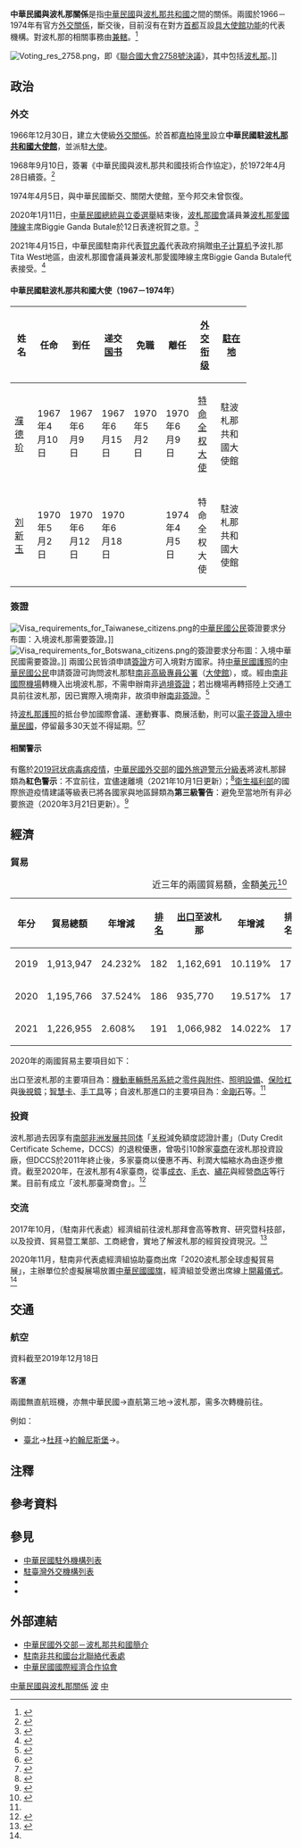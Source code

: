{{noteTA
|G1=Medicine
|1=zh-hans:台; zh-hant:臺;
|2=zh-hans:约翰内斯堡; zh-hant:約翰內斯堡; zh-tw:約翰尼斯堡;
|3=zh-hans:哈博罗内; zh-hant:嘉柏隆里;
|4=zh-hans:悬架系统; zh-hant:懸掛系統; zh-tw:懸吊系統;
|5=zh-hans:保险杠; zh-hant:泵把; zh-tw:保險桿;
|6=zh-hans:智能卡; zh-hant:智能卡; zh-tw:智慧卡;
|7=zh-hans:电脑; zh-hant:電腦; zh-cn:电子计算机;
}}

{{not|中國－博茨瓦納關係}}
{{Dablink|關於中華民國與「波」字國家（臺灣譯名）的外交關係，詳見'''[[中波關係|中波關係 (消歧義)]]'''。}}

{{Infobox Bilateral relations|中華民國與波札那|ROC|BWA|filetype=png}}

'''中華民國與波札那關係'''是指[[中華民國|中華民國]]與[[波札那共和國|波札那共和國]]之間的關係。兩國於1966－1974年有官方[[外交#外交上的承認|外交關係]]，斷交後，目前沒有在對方[[首都|首都]]互設[[實質大使館|具大使館功能]]的代表機構。對波札那的相關事務由'''{{link-en|駐南非共和國台北聯絡代表處|Taipei Liaison Office in the Republic of South Africa}}'''[[兼轄|兼轄]]。<ref>{{Cite web |url = https://www.boca.gov.tw/sp-foof-countrycp-03-161-2cd9a-03-1.html |title = 駐館位置及聯絡方式 |publisher = [[中華民國外交部|中華民國外交部]] [[外交部領事事務局|領事事務局]] |access-date = 2017-12-22 |archive-date = 2020-11-05 |archive-url = https://web.archive.org/web/20201105170616/https://www.boca.gov.tw/sp-foof-countrycp-03-161-2cd9a-03-1.html }}</ref>

[[File:Voting_res_2758.png|thumb]]，即《[[聯合國大會2758號決議|聯合國大會2758號決議]]》，其中包括[[波札那|波札那]]。]]

==政治==
===外交===
{{see also|中華民國外交|{{link-en|波札那外交|Foreign relations of Botswana}}}}
1966年12月30日，建立大使級[[外交#外交上的承認|外交關係]]。於首都[[嘉柏隆里|嘉柏隆里]]設立'''中華民國駐[[波札那共和國|波札那共和國]][[外交代表機構#大使馆|大使館]]'''，並派駐[[特命全權大使|大使]]。

1968年9月10日，簽署《中華民國與波札那共和國技術合作協定》，於1972年4月28日續簽。<ref>{{Cite web |url = https://no06.mofa.gov.tw/mofatreatys/Result.aspx?tysubject_c=&tysubject_e=&tysubject_o=&tycountry_c=%e6%b3%a2%e6%9c%ad%e9%82%a3&tycountry_e=%e6%b3%a2%e6%9c%ad%e9%82%a3&tyeffectivedate=&tyeffectivedateE=&tysigneddate=&tysigneddateE=&start=Y&tykeyword=&Order=Signing&tyclass= |title = 條約協定查詢系統 |publisher = 中華民國外交部 |access-date = 2021-03-14 |archive-date = 2022-04-25 |archive-url = https://web.archive.org/web/20220425025633/https://no06.mofa.gov.tw/mofatreatys/Result.aspx?tysubject_c=&tysubject_e=&tysubject_o=&tycountry_c=%e6%b3%a2%e6%9c%ad%e9%82%a3&tycountry_e=%e6%b3%a2%e6%9c%ad%e9%82%a3&tyeffectivedate=&tyeffectivedateE=&tysigneddate=&tysigneddateE=&start=Y&tykeyword=&Order=Signing&tyclass= }}</ref>

1974年4月5日，與中華民國斷交、關閉大使館，至今邦交未曾恢復。

2020年1月11日，[[2020年中華民國總統副總統及立法委員選舉|中華民國總統與立委選舉]]結束後，[[博茨瓦纳议会|波札那國會]]議員兼[[波札那愛國陣線|波札那愛國陣線]]主席Biggie Ganda Butale於12日表達祝賀之意。<ref>{{Cite web |url = https://www.mofa.gov.tw/Upload/RelFile/662/170674/a7477f4f-81fc-49c9-8939-2b79c375ba58.pdf |date = 2020年1月13日 |title = 全球政要致賀蔡總統連任及我順利完成總統、立法院選舉新增名單 |publisher = 中華民國外交部 |accessdate = 2020年1月14日 |archive-date = 2020年10月2日 |archive-url = https://web.archive.org/web/20201002063553/https://www.mofa.gov.tw/Upload/RelFile/662/170674/a7477f4f-81fc-49c9-8939-2b79c375ba58.pdf |dead-url = no }}</ref>

2021年4月15日，中華民國駐南非代表[[賀忠義|賀忠義]]代表政府捐贈[[电子计算机|电子计算机]]予波扎那Tita West地區，由波札那國會議員兼波札那愛國陣線主席Biggie Ganda Butale代表接受。<ref>{{Cite web |url = https://www.roc-taiwan.org/za/post/5998.html |date = 2021年4月20日 |title = 賀代表忠義代表政府捐贈波扎那Tita West地區電腦 |publisher = 中華民國駐外單位聯合網站 |access-date = 2022年2月8日 |archive-date = 2022年2月8日 |archive-url = https://web.archive.org/web/20220208081825/https://www.roc-taiwan.org/za/post/5998.html }}</ref>

====中華民國駐波札那共和國大使（1967－1974年）====
<!-- 參考自中國駐波札那大使列表條目 -->
{| class="wikitable" 
|- 
! width=10%  |姓名
! width=10%  |任命
! width=10%  |到任
! width=10%  |递交[[国书|国书]]
! width=10%  |免職
! width=10%  |離任
! width=10%  |[[外交官|外交衔级]]
! width=14%  colspan="2" | [[外交代表機構|駐在地]]
|-
| [[濮德玠|濮德玠]]
| 1967年4月10日
| 1967年6月9日
| 1967年6月15日
| 1970年5月2日
| 1970年6月9日
| [[特命全权大使|特命全权大使]]
| 駐波札那共和國大使館
|-
| [[刘新玉|刘新玉]]
| 1970年5月2日
| 1970年6月12日
| 1970年6月18日
| 
| 1974年4月5日
| 特命全权大使
| 駐波札那共和國大使館
|}

===簽證===
[[File:Visa_requirements_for_Taiwanese_citizens.png|thumb]]的[[中華民國國民|中華民國公民]]簽證要求分布圖：入境波札那需要簽證。]]
[[File:Visa_requirements_for_Botswana_citizens.png|thumb]]的{{link-en|波札那人口|Demographics of Botswana|波札那公民}}簽證要求分布圖：入境中華民國需要簽證。]]
{{see also|中華民國簽證政策|中華民國公民簽證要求}}
{{see also|波札那簽證政策|波札那公民簽證要求}}
兩國公民皆須申請[[簽證|簽證]]方可入境對方國家。持[[中華民國護照|中華民國護照]]的[[中華民國國民|中華民國公民]]申請簽證可詢問波札那駐[[南非|南非]][[高級專員|高級專員公署]]（[[外交代表機構#大使馆|大使館]]），或{{link-en|波札那駐外機構列表|List of diplomatic missions of Botswana|波札那駐外館處}}。經由[[南非機場列表|南非國際機場]]轉機入出境波札那，不需申辦南非[[過境簽證|過境簽證]]；若出機場再轉搭陸上交通工具前往波札那，因已實際入境南非，故須申辦[[南非簽證政策|南非簽證]]。<ref>{{Cite web |url = https://www.boca.gov.tw/sp-foof-countrycp-03-161-2cd9a-02-1.html |title = 簽證及入境須知 |publisher = 外交部領事事務局 |access-date = 2017-12-22 |archive-date = 2020-11-05 |archive-url = https://web.archive.org/web/20201105210015/https://www.boca.gov.tw/sp-foof-countrycp-03-161-2cd9a-02-1.html }}</ref>

持[[波札那護照|波札那護照]]的{{link-en|波札那人口|Demographics of Botswana|波札那公民}}抵台參加國際會議、運動賽事、商展活動，則可以[[中華民國簽證政策#电子签证|電子簽證入境中華民國]]，停留最多30天並不得延期。<ref>{{Cite web |url = https://www.boca.gov.tw/cp-228-4488-8208a-1.html |title = 誰具備申請電子簽證的資格? |publisher = 外交部領事事務局 |access-date = 2018-12-15 |archive-date = 2018-12-09 |archive-url = https://web.archive.org/web/20181209124657/https://www.boca.gov.tw/cp-228-4488-8208a-1.html }}</ref><ref>{{Cite web|url = https://www.boca.gov.tw/cp-215-643-5e740-1.html|title = 我的電子簽證效期多久？|publisher = 外交部領事事務局|access-date = 2018-03-30|archive-date = 2018-03-27|archive-url = https://web.archive.org/web/20180327023606/https://www.boca.gov.tw/cp-215-643-5e740-1.html}}</ref>

====相關警示====
有鑑於[[2019冠状病毒病疫情|2019冠状病毒病疫情]]，[[中華民國外交部|中華民國外交部]]的[[國外旅遊警示分級表|國外旅遊警示分級表]]將波札那歸類為'''紅色警示'''：不宜前往，宜儘速離境（2021年10月1日更新）；<ref>{{Cite web |url = https://www.boca.gov.tw/sp-trwa-list-1.html |title = 國外旅遊警示分級表 |publisher = 外交部領事事務局 |access-date = 2022-01-30 |archive-date = 2020-02-08 |archive-url = https://web.archive.org/web/20200208022958/https://www.boca.gov.tw/sp-trwa-list-1.html }}</ref>[[中華民國衛生福利部|衛生福利部]]的國際旅遊疫情建議等級表已將各國家與地區歸類為'''第三級警告'''：避免至當地所有非必要旅遊（2020年3月21日更新）。<ref>{{Cite web |url = https://www.cdc.gov.tw/CountryEpidLevel/GetPrescription/623?uacid=429 |title = 國際旅遊疫情建議等級 |publisher = [[中華民國衛生福利部|中華民國衛生福利部]]}}</ref>

==經濟==
{{see also|臺灣經濟|波札那經濟}}
===貿易===
{|class=wikitable
|+近三年的兩國貿易額，金額[[美元|美元]]<ref>{{Cite web |url = https://cuswebo.trade.gov.tw/ |title = 中華民國進出口貿易統計 |publisher = [[中華民國經濟部|中華民國經濟部]] [[經濟部國際貿易局|國際貿易局]] |access-date = 2021-05-05 |archive-date = 2016-03-09 |archive-url = https://web.archive.org/web/20160309193715/http://cus93.trade.gov.tw/FSCI/ }}</ref>
!年分!!貿易總額!!年增減!![[世界政區索引|排名]]!![[出口贸易|出口]]至波札那!!年增減!!排名!!自波札那[[进口贸易|進口]]!!年增減!!排名
|-
| 2019 || 1,913,947 || {{increase}}24.232% || 182 || 1,162,691 || {{decrease}}10.119% || 172 || 751,256 || {{increase}}204.109% || 160
|-
| 2020 || 1,195,766 || {{decrease}}37.524% || 186 || 935,770 || {{decrease}}19.517% || 174 || 259,996 || {{decrease}}65.392% || 170
|-
| 2021 || 1,226,955 || {{increase}}2.608% || 191 || 1,066,982 || {{increase}}14.022% || 177 || 159,973 || {{decrease}}38.471% || 182
|}

2020年的兩國貿易主要項目如下：

出口至波札那的主要項目為：[[機動車輛|機動車輛]][[懸吊系統|懸吊系統]]之[[汽車零組件列表|零件與附件]]、[[:Template:人工光源|照明設備]]、[[保险杠|保险杠]]與[[後視鏡|後視鏡]]；[[智慧卡|智慧卡]]、[[手工具|手工具]]等；自波札那進口的主要項目為：[[钻石|金剛石]]等。<ref name="波札那國家檔"/>

===投資===
波札那過去因享有[[南部非洲发展共同体|南部非洲发展共同体]]「[[关税|关税]]減免額度認證計畫」（Duty Credit Certificate Scheme，DCCS）的退稅優惠，曾吸引10餘家[[台灣商人|臺商]]在波札那投資設廠，但DCCS於2011年終止後，多家臺商以優惠不再、利潤大幅縮水為由逐步撤資。截至2020年，在波札那有4家臺商，從事[[成衣|成衣]]、[[毛衣|毛衣]]、[[刺绣|繡花]]與經營[[商店|商店]]等行業。目前有成立「波札那臺灣商會」。<ref name="波札那投資環境簡介">{{Cite web |url = https://investtaiwan.nat.gov.tw/getFile?file=124fdd7a-3b43-4306-97b9-8f4597c78794.pdf&Fun=ArticleAction&lang=cht |date = 2020年8月 |title = 波札那投資環境簡介 |publisher = 經濟部投資業務處|deadurl= no |archiveurl = https://web.archive.org/web/20210920121821/https://investtaiwan.nat.gov.tw/getFile?file=124fdd7a-3b43-4306-97b9-8f4597c78794.pdf&Fun=ArticleAction&lang=cht |archivedate = 2021年9月20日}}</ref>

===交流===
2017年10月，{{Link-en|駐南非共和國臺北聯絡代表處|Taipei Liaison Office in the Republic of South Africa}}（駐南非代表處）經濟組前往波札那拜會高等教育、研究暨科技部，以及投資、貿易暨工業部、工商總會，實地了解波札那的經貿投資現況。<ref name="波札那國家檔">{{Cite web |url = https://www.trade.gov.tw/Files/PageFile/725664/%E6%B3%A2%E6%9C%AD%E9%82%A3%E5%9C%8B%E5%AE%B6%E6%AA%94.pdf |author = 雙二組第三科 |date = 2021年4月1日 |title = 波札那國家檔 |publisher = 經濟部國際貿易局|deadurl= no |archiveurl = https://web.archive.org/web/20210920121917/https://www.trade.gov.tw/Files/PageFile/725664/%E6%B3%A2%E6%9C%AD%E9%82%A3%E5%9C%8B%E5%AE%B6%E6%AA%94.pdf |archivedate = 2021年9月20日}}</ref>

2020年11月，駐南非代表處經濟組協助臺商出席「2020波札那全球虛擬貿易展」，主辦單位於虛擬展場放置[[中華民國國旗|中華民國國旗]]，經濟組並受邀出席線上[[開幕典禮|開幕儀式]]。<ref name="波札那國家檔"/>

==交通==
{{see also|臺灣交通|{{link-en|波札那交通|Transport in Botswana}}}}
===航空===
<!-- 參考自中文、英文維基相關條目 -->
資料截至2019年12月18日{{noteTag|有鑑於[[2019冠状病毒病疫情|2019冠状病毒病疫情]]影響，暫停更新。}}
====客運====
兩國無直航班機，亦無中華民國→直航第三地→波札那，需多次轉機前往。

例如：

*[[臺灣桃園國際機場|臺北]]→[[杜拜國際機場|杜拜]]→[[奥利弗·坦博国际机场|約翰尼斯堡]]→{{link-en|波札那機場列表|List of airports in Botswana|波札那的國際機場}}。

==注釋==
{{noteFoot}}

==參考資料==
{{reflist|2}}

==參見==
{{Portal box|國際關係|中華民國|波札那|非洲|image2=Flag of the Republic of China.svg|image3=Flag of Botswana.svg}}
*[[中華民國駐外機構列表|中華民國駐外機構列表]]
*[[駐臺灣外交機構列表|駐臺灣外交機構列表]]
*{{link-en|波札那駐外機構列表|List of diplomatic missions of Botswana}}
*{{link-en|駐波札那外交機構列表|List of diplomatic missions in Botswana}}

==外部連結==
*[https://www.mofa.gov.tw/CountryInfo.aspx?CASN=2&n=163&sms=33&s=109 中華民國外交部－波札那共和國簡介]
*[http://www.taiwanembassy.org/ZA/mp.asp?mp=401 駐南非共和國台北聯絡代表處]
*[http://www.cieca.org.tw/style/frame/m9/faq.asp?lang=1&customer_id=2998&content_set=color_1&name_id=151617&Directory_ID=3223 中華民國國際經濟合作協會]

{{中華民國與波札那關係}}
{{中華民國外交}}
{{博茨瓦納外交}}

[[Category:中華民國與波札那關係|]]
[[Category:中華民國雙邊關係|波]]
[[Category:波札那雙邊關係|中]]